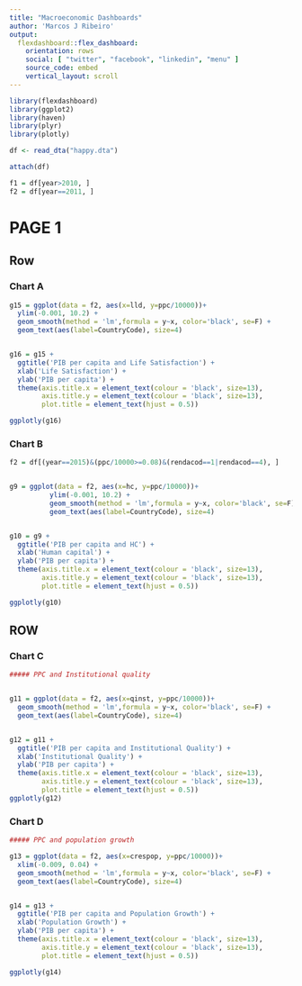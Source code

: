 ```yaml
---
title: "Macroeconomic Dashboards"
author: 'Marcos J Ribeiro'
output: 
  flexdashboard::flex_dashboard:
    orientation: rows
    social: [ "twitter", "facebook", "linkedin", "menu" ]
    source_code: embed
    vertical_layout: scroll
---
```



```r
library(flexdashboard)
library(ggplot2)
library(haven)
library(plyr)
library(plotly)
```

```r
df <- read_dta("happy.dta")

attach(df)

f1 = df[year>2010, ]
f2 = df[year==2011, ]
```



PAGE 1
======================================================================

Row
-----------------------------------------------------------------------

### Chart A 

```r


g15 = ggplot(data = f2, aes(x=lld, y=ppc/10000))+
  ylim(-0.001, 10.2) +
  geom_smooth(method = 'lm',formula = y~x, color='black', se=F) +
  geom_text(aes(label=CountryCode), size=4)


g16 = g15 + 
  ggtitle('PIB per capita and Life Satisfaction') + 
  xlab('Life Satisfaction') +
  ylab('PIB per capita') +
  theme(axis.title.x = element_text(colour = 'black', size=13),
        axis.title.y = element_text(colour = 'black', size=13),
        plot.title = element_text(hjust = 0.5))

ggplotly(g16)

```



### Chart B 

```r

f2 = df[(year==2015)&(ppc/10000>=0.08)&(rendacod==1|rendacod==4), ]


g9 = ggplot(data = f2, aes(x=hc, y=ppc/10000))+
          ylim(-0.001, 10.2) +
          geom_smooth(method = 'lm',formula = y~x, color='black', se=F) +
          geom_text(aes(label=CountryCode), size=4)


g10 = g9 + 
  ggtitle('PIB per capita and HC') + 
  xlab('Human capital') +
  ylab('PIB per capita') +
  theme(axis.title.x = element_text(colour = 'black', size=13),
        axis.title.y = element_text(colour = 'black', size=13),
        plot.title = element_text(hjust = 0.5))

ggplotly(g10)
```

ROW
-----------------------------------------------------------------------

### Chart C 

```r
##### PPC and Institutional quality


g11 = ggplot(data = f2, aes(x=qinst, y=ppc/10000))+
  geom_smooth(method = 'lm',formula = y~x, color='black', se=F) +
  geom_text(aes(label=CountryCode), size=4)


g12 = g11 + 
  ggtitle('PIB per capita and Institutional Quality') + 
  xlab('Institutional Quality') +
  ylab('PIB per capita') +
  theme(axis.title.x = element_text(colour = 'black', size=13),
        axis.title.y = element_text(colour = 'black', size=13),
        plot.title = element_text(hjust = 0.5))
ggplotly(g12)
```



### Chart D 

```r
##### PPC and population growth

g13 = ggplot(data = f2, aes(x=crespop, y=ppc/10000))+
  xlim(-0.009, 0.04) +
  geom_smooth(method = 'lm',formula = y~x, color='black', se=F) +
  geom_text(aes(label=CountryCode), size=4)


g14 = g13 + 
  ggtitle('PIB per capita and Population Growth') + 
  xlab('Population Growth') +
  ylab('PIB per capita') +
  theme(axis.title.x = element_text(colour = 'black', size=13),
        axis.title.y = element_text(colour = 'black', size=13),
        plot.title = element_text(hjust = 0.5))

ggplotly(g14)
```







